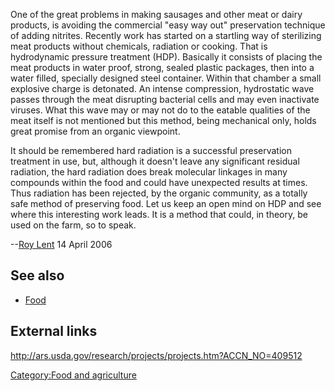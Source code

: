 One of the great problems in making sausages and other meat or dairy products, is avoiding the commercial "easy way out" preservation technique of adding nitrites. Recently work has started on a startling way of sterilizing meat products without chemicals, radiation or cooking. That is hydrodynamic pressure treatment (HDP). Basically it consists of placing the meat products in water proof, strong, sealed plastic packages, then into a water filled, specially designed steel container. Within that chamber a small explosive charge is detonated. An intense compression, hydrostatic wave passes through the meat disrupting bacterial cells and may even inactivate viruses. What this wave may or may not do to the eatable qualities of the meat itself is not mentioned but this method, being mechanical only, holds great promise from an organic viewpoint.

It should be remembered hard radiation is a successful preservation treatment in use, but, although it doesn't leave any significant residual radiation, the hard radiation does break molecular linkages in many compounds within the food and could have unexpected results at times. Thus radiation has been rejected, by the organic community, as a totally safe method of preserving food. Let us keep an open mind on HDP and see where this interesting work leads. It is a method that could, in theory, be used on the farm, so to speak.

--[[User:Roy|Roy Lent]] 14 April 2006

== See also ==
*[[Food]]

== External links ==

http://ars.usda.gov/research/projects/projects.htm?ACCN_NO=409512

[[Category:Food and agriculture]]